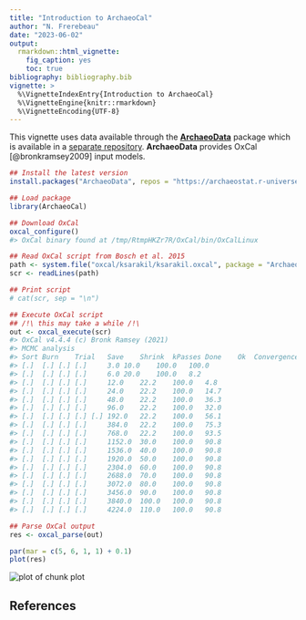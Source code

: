 ```yaml
---
title: "Introduction to ArchaeoCal"
author: "N. Frerebeau"
date: "2023-06-02"
output:
  rmarkdown::html_vignette:
    fig_caption: yes
    toc: true
bibliography: bibliography.bib
vignette: >
  %\VignetteIndexEntry{Introduction to ArchaeoCal}
  %\VignetteEngine{knitr::rmarkdown}
  %\VignetteEncoding{UTF-8}
---
```




This vignette uses data available through the [**ArchaeoData**](https://github.com/ArchaeoStat/ArchaeoData) package which is available in a [separate repository](https://archaeostat.r-universe.dev). **ArchaeoData** provides OxCal [@bronkramsey2009] input models.


```r
## Install the latest version
install.packages("ArchaeoData", repos = "https://archaeostat.r-universe.dev")
```


```r
## Load package
library(ArchaeoCal)

## Download OxCal
oxcal_configure()
#> OxCal binary found at /tmp/RtmpHKZr7R/OxCal/bin/OxCalLinux
```


```r
## Read OxCal script from Bosch et al. 2015
path <- system.file("oxcal/ksarakil/ksarakil.oxcal", package = "ArchaeoData")
scr <- readLines(path)

## Print script
# cat(scr, sep = "\n")

## Execute OxCal script
## /!\ this may take a while /!\
out <- oxcal_execute(scr)
#> OxCal v4.4.4 (c) Bronk Ramsey (2021)
#> MCMC analysis
#> Sort	Burn	Trial	Save	Shrink	kPasses	Done	Ok	Convergence
#> [.]	[.]	[.]	[.]		3.0	10.0	100.0	100.0
#> [.]	[.]	[.]	[.]		6.0	20.0	100.0	8.2
#> [.]	[.]	[.]	[.]		12.0	22.2	100.0	4.8
#> [.]	[.]	[.]	[.]		24.0	22.2	100.0	14.7
#> [.]	[.]	[.]	[.]		48.0	22.2	100.0	36.3
#> [.]	[.]	[.]	[.]		96.0	22.2	100.0	32.0
#> [.]	[.]	[.]	[.]	[.]	192.0	22.2	100.0	56.1
#> [.]	[.]	[.]	[.]		384.0	22.2	100.0	75.3
#> [.]	[.]	[.]	[.]		768.0	22.2	100.0	93.5
#> [.]	[.]	[.]	[.]		1152.0	30.0	100.0	90.8
#> [.]	[.]	[.]	[.]		1536.0	40.0	100.0	90.8
#> [.]	[.]	[.]	[.]		1920.0	50.0	100.0	90.8
#> [.]	[.]	[.]	[.]		2304.0	60.0	100.0	90.8
#> [.]	[.]	[.]	[.]		2688.0	70.0	100.0	90.8
#> [.]	[.]	[.]	[.]		3072.0	80.0	100.0	90.8
#> [.]	[.]	[.]	[.]		3456.0	90.0	100.0	90.8
#> [.]	[.]	[.]	[.]		3840.0	100.0	100.0	90.8
#> [.]	[.]	[.]	[.]		4224.0	110.0	100.0	90.8

## Parse OxCal output
res <- oxcal_parse(out)
```


```r
par(mar = c(5, 6, 1, 1) + 0.1)
plot(res)
```

<img src="./figures/plot-1.png" alt="plot of chunk plot" style="display: block; margin: auto;" />

## References
